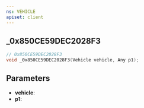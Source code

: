 ```yaml
---
ns: VEHICLE
apiset: client
---
```

## _0x850CE59DEC2028F3

```c
// 0x850CE59DEC2028F3
void _0x850CE59DEC2028F3(Vehicle vehicle, Any p1);
```


## Parameters
* **vehicle**:
* **p1**:
